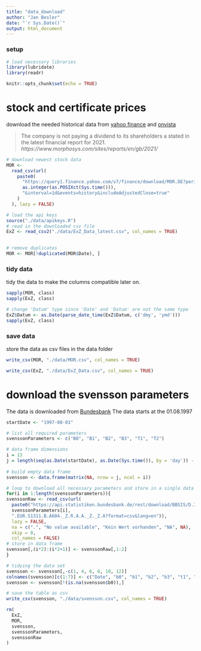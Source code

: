 ```yaml
---
title: "data_download"
author: "Jan Besler"
date: "`r Sys.Date()`"
output: html_document
---
```

### setup

```r
# load necessary libraries
library(lubridate)
library(readr)

knitr::opts_chunk$set(echo = TRUE)
```

# stock and certificate prices

download the needed historical data from [yahoo finance](https://finance.yahoo.com/) and [onvista](https://www.onvista.de/derivate/Express-Zertifikate/handelsplaetze/204517484-UBS1KS-DE000UBS1KS0)

> The company is not paying a dividend to its shareholders a stated in the latest financial report for 2021.
*https://www.morphosys.com/sites/reports/en/gb/2021/*

```r
# download newest stock data
MOR <-
  read_csv(url(
    paste0(
      "https://query1.finance.yahoo.com/v7/finance/download/MOR.DE?period1=1524096000&period2=",
      as.integer(as.POSIXct(Sys.time())),
      "&interval=1d&events=history&includeAdjustedClose=true"
    )
  ), lazy = FALSE)

# load the api keys
source("./data/apikeys.R")
# read in the downloaded csv file
ExZ <- read_csv2("./data/ExZ_Data_latest.csv", col_names = TRUE)
  

# remove duplicates
MOR <- MOR[!duplicated(MOR$Date), ]
```

### tidy data

tidy the data to make the columns compatible later on.

```r
sapply(MOR, class)
sapply(ExZ, class)

# change 'Datum' type since 'Date' and 'Datum' are not the same type
ExZ$Datum <- as.Date(parse_date_time(ExZ$Datum, c('dmy', 'ymd')))
sapply(ExZ, class)
```

### save data

store the data as csv files in the data folder

```r
write_csv(MOR, "./data/MOR.csv", col_names = TRUE)

write_csv(ExZ, "./data/ExZ_Data.csv", col_names = TRUE)
```

# download the svensson parameters

The data is downloaded from [Bundesbank](https://www.bundesbank.de/dynamic/action/en/statistics/time-series-databases/time-series-databases/759784/759784?listId=www_skms_it03c)
The data starts at the 01.08.1997
```r
startDate <- "1997-08-01"

# list all required parameters
svenssonParameters <- c("B0", "B1", "B2", "B3", "T1", "T2")

# data frame dimensions
i = 13
j = length(seq(as.Date(startDate), as.Date(Sys.time()), by = 'day')) - 2
  
# build empty data frame
svensson <- data.frame(matrix(NA, nrow = j, ncol = i))

# loop to download all necessary parameters and store in a single data frame
for(i in 1:length(svenssonParameters)){
svenssonRaw <- read_csv(url(
  paste0("https://api.statistiken.bundesbank.de/rest/download/BBSIS/D.I.ZST.",
  svenssonParameters[i],
  ".EUR.S1311.B.A604._Z.R.A.A._Z._Z.A?format=csv&lang=en")),
  lazy = FALSE,
  na = c(".", "No value available", "Kein Wert vorhanden", "NA", NA),
  skip = 8,
  col_names = FALSE)
# store in data frame
svensson[,(i*2):(i*2+1)] <- svenssonRaw[,1:2]
}

# tidying the data set
svensson <- svensson[,-c(1, 4, 6, 8, 10, 12)]
colnames(svensson)[c(1:7)] <- c("Date", "b0", "b1", "b2", "b3", "t1", "t2")
svensson <- svensson[!(is.na(svensson$b0)),]

# save the table as csv
write_csv(svensson, "./data/svensson.csv", col_names = TRUE)
```

```r
rm(
  ExZ,
  MOR,
  svensson,
  svenssonParameters,
  svenssonRaw
)
```